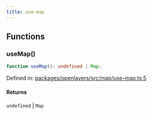 ```yaml
---
title: use-map
---
```


## Functions

### useMap()

```ts
function useMap(): undefined | Map;
```

Defined in: [packages/openlayers/src/map/use-map.ts:5](https://github.com/nickdutto/react-gis/blob/main/packages/openlayers/src/map/use-map.ts#L5)

#### Returns

`undefined` \| `Map`
